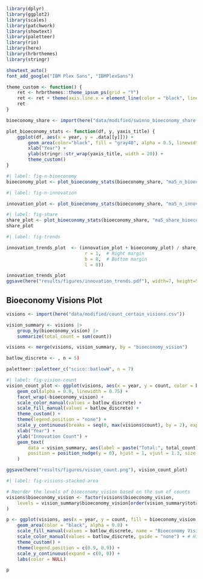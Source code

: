 ```r
library(dplyr)
library(ggplot2)
library(scales)
library(patchwork)
library(showtext)
library(paletteer)
library(rio)
library(here)
library(hrbrthemes)
library(stringr)

showtext_auto()
font_add_google("IBM Plex Sans", "IBMPlexSans")

theme_custom <- function() {
    ret <- hrbrthemes::theme_ipsum_ps(grid = "Y")
    ret <- ret + theme(axis.line.x = element_line(color = "black", linewidth = 0.5))
    ret
}
```


```r
bioeconomy_share <- import(here("data/modified/swinno_bioeconomy_share.csv"))
```


```r

plot_bioeconomy_stats <- function(df, y, yaxis_title) {
    ggplot(df, aes(x = year, y = .data[[y]])) +
        geom_area(color="black", fill = "gray40", alpha = 0.5, linewidth=1) +
        xlab("Year") +
        ylab(stringr::str_wrap(yaxis_title, width = 20)) +
        theme_custom()
}
```


```r
#| label: fig-n-bioeconomy
bioeconomy_plot <- plot_bioeconomy_stats(bioeconomy_share, "ma5_n_bioeconomy", "Forest Bioeconomy")
```


```r
#| label: fig-n-innovation

innovation_plot <- plot_bioeconomy_stats(bioeconomy_share, "ma5_n_innovation", "Total SWINNO")
```


```r
#| label: fig-share
share_plot <- plot_bioeconomy_stats(bioeconomy_share, "ma5_share_bioeconomy", "Forest Bioeconomy Share") + scale_y_continuous(label = percent)
share_plot
```


```r
#| label: fig-trends

innovation_trends_plot  <- (innovation_plot + bioeconomy_plot) / share_plot + plot_annotation(tag_levels = "a") & theme(plot.margin = margin(t = 0, 
                             r = 1,  # Right margin
                             b = 0,  # Bottom margin
                             l = 0))

innovation_trends_plot
ggsave(here("results/figures/innovation_trends.pdf"), width=7, height=5)
```

## Bioeconomy Visions Plot


```r
visions <- import(here("data/modified/count_certain_visions.csv"))

vision_summary <- visions |>
    group_by(bioeconomy_vision) |>
    summarize(total_count = sum(count))

visions <- merge(visions, vision_summary, by = "bioeconomy_vision")

```


```r
batlow_discrete <- , n = 5)
```


```r
paletteer::paletteer_c("scico::batlowW", n = 7)
```
```r
#| label: fig-vision-count
vision_count_plot <- ggplot(visions, aes(x = year, y = count, color = bioeconomy_vision, fill = bioeconomy_vision)) +
    geom_col(alpha = 0.9, linewidth = 0.75) +
    facet_wrap(~bioeconomy_vision) +
    scale_color_manual(values = batlow_discrete) +
    scale_fill_manual(values = batlow_discrete) +
    theme_custom() +
    theme(legend.position = "none") +
    scale_y_continuous(breaks = seq(0, max(visions$count), by = 2), expand = c(0, 0)) +
    xlab("Year") +
    ylab("Innovation Count") +
    geom_text(
        data = vision_summary, aes(label = paste("Total:", total_count), x = Inf, y = Inf),
        position = position_nudge(y = 0), hjust = 1, vjust = 1.3, size = 3.5
    )

ggsave(here("results/figures/vision_count.png"), vision_count_plot)
```

```r
#| label: fig-visions-stacked-area

# Reorder the levels of bioeconomy_vision based on the sum of counts
visions$bioeconomy_vision <- factor(visions$bioeconomy_vision,
    levels = vision_summary$bioeconomy_vision[order(vision_summary$total_count, decreasing = TRUE)]
)

p <- ggplot(visions, aes(x = year, y = count, fill = bioeconomy_vision, color = bioeconomy_vision)) +
    geom_area(color = "black", alpha = 0.8) +
    scale_fill_manual(values = batlow_discrete, name = "Bioeconomy Vision") + # Set legend title
    scale_color_manual(values = batlow_discrete, guide = "none") + # Hide color legend
    theme_custom() +
    theme(legend.position = c(0.9, 0.9)) +
    scale_y_continuous(expand = c(0, 0)) +
    labs(color = NULL)

p

```

